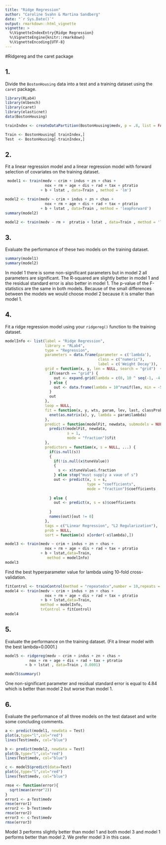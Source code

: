 ```yaml
---
title: "Ridge Regression"
author: "Caroline Svahn & Martina Sandberg"
date: "`r Sys.Date()`"
output: rmarkdown::html_vignette
vignette: >
  %\VignetteIndexEntry{Ridge Regression}
  %\VignetteEngine{knitr::rmarkdown}
  %\VignetteEncoding{UTF-8}
---
```


#Ridgereg and the caret package

## 1.
Divide the `BostonHousing` data into a test and a training dataset using the `caret` package.

```r
library(RLab4)
library(mlbench)
library(caret)
library(elasticnet)
data(BostonHousing)

trainIndex <- createDataPartition(BostonHousing$medv, p = .8, list = FALSE,times = 1)

Train <- BostonHousing[ trainIndex,]
Test  <- BostonHousing[-trainIndex,]
```

## 2.
Fit a linear regression model and a linear regression model with forward selection of covariates on the training dataset.

```r
 model1 <- train(medv ~ crim + indus + zn + chas + 
                  nox + rm + age + dis + rad + tax + ptratio 
                + b + lstat , data=Train , method = 'lm')
```


```r
model2 <- train(medv ~ crim + indus + zn + chas + 
                  nox + rm + age + dis + rad + tax + ptratio 
                + b + lstat , data=Train , method = 'leapForward')
summary(model2)

model2 <- train(medv ~ rm +  ptratio + lstat , data=Train , method = 'lm')
```

## 3.
Evaluate the performance of these two models on the training dataset.
```r
summary(model1)
summary(model2)
```

In model 1 there is some non-significant parameters but in model 2 all parameters are significant. The R-squared  are slightly better in model 1 and the residual standard error is also better in model 1. The p-value of the F-statistics are the same in both models. Because of the small differences between the models we would choose model 2 because it is smaller than model 1.

## 4.
Fit a ridge regression model using your `ridgereg()` function to the training dataset.
```r
modelInfo <- list(label = "Ridge Regression",
                  library = "RLab4",
                  type = "Regression",
                  parameters = data.frame(parameter = c('lambda'),
                                          class = c("numeric"),
                                          label = c('Weight Decay')),
                  grid = function(x, y, len = NULL, search = "grid")  {
                    if(search == "grid") {
                      out <- expand.grid(lambda = c(0, 10 ^ seq(-1, -4, length = len - 1)))
                    } else {
                      out <- data.frame(lambda = 10^runif(len, min = -5, 1))
                    }
                    out
                  },
                  loop = NULL,
                  fit = function(x, y, wts, param, lev, last, classProbs, ...) {
                    enet(as.matrix(x), y, lambda = param$lambda)  
                  },
                  predict = function(modelFit, newdata, submodels = NULL) {
                    predict(modelFit, newdata, 
                            s = 1, 
                            mode = "fraction")$fit
                  },
                  predictors = function(x, s = NULL, ...) {
                    if(is.null(s))
                    {
                      if(!is.null(x$tuneValue))
                      {
                        s <- x$tuneValue$.fraction
                      } else stop("must supply a vaue of s")
                      out <- predict(x, s = s,
                                     type = "coefficients",
                                     mode = "fraction")$coefficients
                      
                    } else {
                      out <- predict(x, s = s)$coefficients
                      
                    }
                    names(out)[out != 0]
                  },
                  tags = c("Linear Regression", "L2 Regularization"),
                  prob = NULL,
                  sort = function(x) x[order(-x$lambda),])
```

```r
model3 <- train(medv ~ crim + indus + zn + chas + 
                  nox + rm + age + dis + rad + tax + ptratio 
                + b + lstat,data=Train,
                   method = modelInfo)
model3
```

Find the best hyperparameter value for lambda using 10-fold cross-validation.
```r
fitControl <- trainControl(method = "repeatedcv",number = 10,repeats = 10)
model4 <- train(medv ~ crim + indus + zn + chas + 
                  nox + rm + age + dis + rad + tax + ptratio 
                + b + lstat,data=Train,
                method = modelInfo,
                trControl = fitControl)
model4
```


## 5.
Evaluate the performance on the training dataset. (Fit a linear model with the best lambda=0.0001.)
```r
model5 <- ridgereg(medv ~ crim + indus + zn + chas + 
           nox + rm + age + dis + rad + tax + ptratio 
         + b + lstat , data=Train , 0.0001)
```

```r
model5$summary()
```
One non-significant parameter and residual standard error is equal to 4.84 which is better than model 2 but worse than model 1.

## 6. 
Evaluate the performance of all three models on the test dataset and write some concluding comments.
```r
a <- predict(model1, newdata = Test)
plot(a,type="l",col="red")
lines(Test$medv, col="blue")

b <- predict(model2, newdata = Test)
plot(b,type="l",col="red")
lines(Test$medv, col="blue")

c <- model5$predict(data=Test)
plot(c,type="l",col="red")
lines(Test$medv, col="blue")
```

```r
rmse <- function(error){
  sqrt(mean(error^2))
}
error1 <- a-Test$medv
rmse(error1)
error2 <- b-Test$medv
rmse(error2)
error3 <- c-Test$medv
rmse(error3)
```

Model 3 performs slightly better than model 1 and both model 3 and model 1 performs better than model 2. We prefer model 3 in this case.